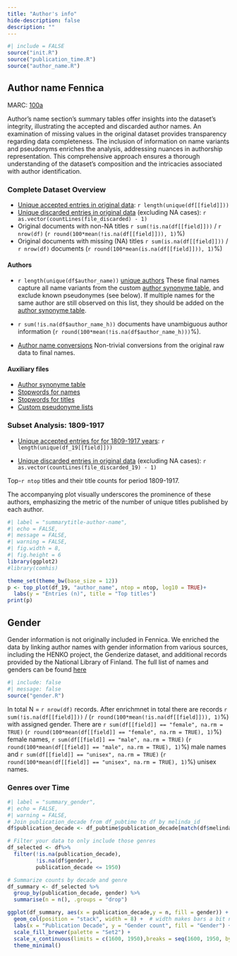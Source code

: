 ```yaml
---
title: "Author's info"
hide-description: false
description: ""
---
```


```r
#| include = FALSE
source("init.R")
source("publication_time.R")
source("author_name.R")
```

## Author name Fennica

MARC: [100a](https://www.loc.gov/marc/bibliographic/bd100.html)

Author's name section's summary tables offer insights into the dataset's integrity, illustrating the accepted and discarded author names. An examination of missing values in the original dataset provides transparency regarding data completeness. The inclusion of information on name variants and pseudonyms enriches the analysis, addressing nuances in authorship representation. This comprehensive approach ensures a thorough understanding of the dataset's composition and the intricacies associated with author identification.

### Complete Dataset Overview

-   [Unique accepted entries in original data](dataTable/data_table.html?path=https://a3s.fi/swift/v1/AUTH_3c0ccb602fa24298a6fe3ae224ca022f/fennica-container/output.tables/author_name_accepted.csv): `r length(unique(df[[field]]))`
-   [Unique discarded entries in original data](dataTable/data_table.html?path=https://a3s.fi/swift/v1/AUTH_3c0ccb602fa24298a6fe3ae224ca022f/fennica-container/output.tables/author_name_discarded.csv) (excluding NA cases): `r as.vector(countLines(file_discarded) - 1)`
-   Original documents with non-NA titles `r sum(!is.na(df[[field]]))` / `r nrow(df)` (`r round(100*mean(!is.na(df[[field]])), 1)`%)
-   Original documents with missing (NA) titles `r sum(is.na(df[[field]]))` / `r nrow(df)` documents (`r round(100*mean(is.na(df[[field]])), 1)`%)

#### Authors

-   `r length(unique(df$author_name))` [unique authors](dataTable/data_table.html?path=https://a3s.fi/swift/v1/AUTH_3c0ccb602fa24298a6fe3ae224ca022f/fennica-container/output.tables/author_name_accepted.csv) These final names capture all name variants from the custom [author synonyme table](dataTable/data_table.html?path=https://a3s.fi/swift/v1/AUTH_3c0ccb602fa24298a6fe3ae224ca022f/fennica-container/output.tables/ambiguous-authors.csv), and exclude known pseudonymes (see below). If multiple names for the same author are still observed on this list, they should be added on the [author synonyme table](dataTable/data_table.html?path=https://a3s.fi/swift/v1/AUTH_3c0ccb602fa24298a6fe3ae224ca022f/fennica-container/output.tables/ambiguous-authors.csv).

-   `r sum(!is.na(df$author_name_h))` documents have unambiguous author information (`r round(100*mean(!is.na(df$author_name_h)))`%).

-   [Author name conversions](dataTable/data_table.html?path=https://a3s.fi/swift/v1/AUTH_3c0ccb602fa24298a6fe3ae224ca022f/fennica-container/output.tables/author_conversion_nontrivial.csv) Non-trivial conversions from the original raw data to final names.

#### Auxiliary files

-   [Author synonyme table](dataTable/data_table.html?path=https://a3s.fi/swift/v1/AUTH_3c0ccb602fa24298a6fe3ae224ca022f/fennica-container/output.tables/ambiguous-authors.csv)
-   [Stopwords for names](dataTable/data_table.html?path=https://a3s.fi/swift/v1/AUTH_3c0ccb602fa24298a6fe3ae224ca022f/fennica-container/output.tables/stopwords_for_names.csv)
-   [Stopwords for titles](dataTable/data_table.html?path=https://a3s.fi/swift/v1/AUTH_3c0ccb602fa24298a6fe3ae224ca022f/fennica-container/output.tables/stopwords_titles.csv)
-   [Custom pseudonyme lists](dataTable/data_table.html?path=https://a3s.fi/swift/v1/AUTH_3c0ccb602fa24298a6fe3ae224ca022f/fennica-container/output.tables/custom_pseudonymes.csv)

### Subset Analysis: 1809-1917

-   [Unique accepted entries for for 1809-1917 years](dataTable/data_table.html?path=https://a3s.fi/swift/v1/AUTH_3c0ccb602fa24298a6fe3ae224ca022f/fennica-container/output.tables/author_name_accepted_19.csv): `r length(unique(df_19[[field]]))`

-   [Unique discarded entries in original data](dataTable/data_table.html?path=https://a3s.fi/swift/v1/AUTH_3c0ccb602fa24298a6fe3ae224ca022f/fennica-container/output.tables/author_name_discarded_19.csv) (excluding NA cases): `r as.vector(countLines(file_discarded_19) - 1)`

Top-`r ntop` titles and their title counts for period 1809-1917.

The accompanying plot visually underscores the prominence of these authors, emphasizing the metric of the number of unique titles published by each author.

```r
#| label = "summarytitle-author-name",
#| echo = FALSE,
#| message = FALSE,
#| warning = FALSE,
#| fig.width = 8,
#| fig.height = 6
library(ggplot2)
#library(comhis)

theme_set(theme_bw(base_size = 12))
p <- top_plot(df_19, "author_name", ntop = ntop, log10 = TRUE)+
  labs(y = "Entries (n)", title = "Top titles")
print(p)
```

## Gender

Gender information is not originally included in Fennica. We enriched the data by linking author names with gender information from various sources, including the HENKO project, the Genderize dataset, and additional records provided by the National Library of Finland. The full list of names and genders can be found
[here](dataTable/data_table.html?path=https://a3s.fi/swift/v1/AUTH_3c0ccb602fa24298a6fe3ae224ca022f/fennica-container/output.tables/fennica_name_genders.csv)

```r
#| include: false
#| message: false
source("gender.R")
```

In total N = `r nrow(df)` records. After enrichmnet in total there are records `r sum(!is.na(df[[field]]))` / (`r round(100*mean(!is.na(df[[field]])), 1)`%) with assigned gender. There are `r sum(df[[field]] == "female", na.rm = TRUE)` (`r round(100*mean(df[[field]] == "female", na.rm = TRUE), 1)`%) female names, `r sum(df[[field]] == "male", na.rm = TRUE)` (`r round(100*mean(df[[field]] == "male", na.rm = TRUE), 1)`%) male names and `r sum(df[[field]] == "unisex", na.rm = TRUE)` (`r round(100*mean(df[[field]] == "unisex", na.rm = TRUE), 1)`%) unisex names. 

### Genres over Time
```r
#| label = "summary_gender",
#| echo = FALSE,
#| warning = FALSE,
# Join publication_decade from df_pubtime to df by melinda_id
df$publication_decade <- df_pubtime$publication_decade[match(df$melinda_id, df_pubtime$melinda_id)]

# Filter your data to only include those genres
df_selected <- df%>%
  filter(!is.na(publication_decade), 
         !is.na(df$gender),
         publication_decade <= 1950)

# Summarize counts by decade and genre
df_summary <- df_selected %>%
  group_by(publication_decade, gender) %>%
  summarise(n = n(), .groups = "drop")

ggplot(df_summary, aes(x = publication_decade,y = n, fill = gender)) +
  geom_col(position = "stack", width = 8) +  # width makes bars a bit narrower
  labs(x = "Publication Decade", y = "Gender count", fill = "Gender") +
  scale_fill_brewer(palette = "Set2") +
  scale_x_continuous(limits = c(1600, 1950),breaks = seq(1600, 1950, by = 50)) +
  theme_minimal()

```
